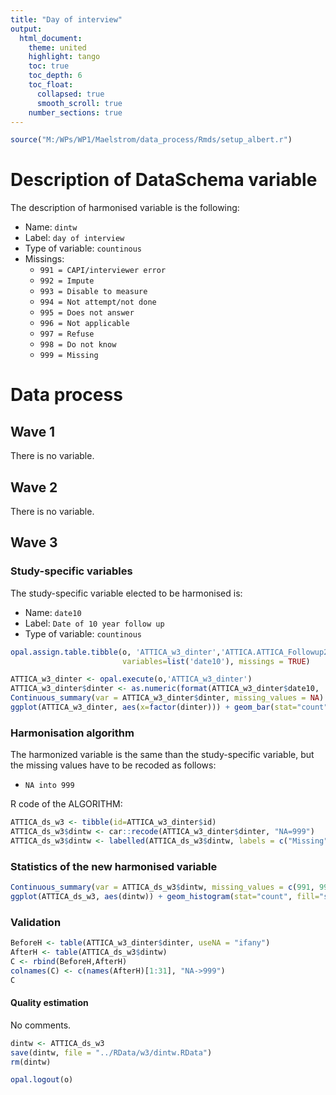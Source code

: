 ```yaml
---
title: "Day of interview"
output: 
  html_document:
    theme: united
    highlight: tango
    toc: true
    toc_depth: 6
    toc_float:
      collapsed: true
      smooth_scroll: true
    number_sections: true
---
```


<!-- ########################################################## --> 

<!-- # Installation, loading packages -->
<!-- **R script:** -->



```r
source("M:/WPs/WP1/Maelstrom/data_process/Rmds/setup_albert.r")
```

<!-- ########################################################## --> 

# Description of DataSchema variable 

The description of harmonised variable is the following:
  
* Name: `dintw`
* Label: `day of interview`
* Type of variable: `countinous`
* Missings: 
    + `991 = CAPI/interviewer error`
    + `992 = Impute`
    + `993 = Disable to measure`
    + `994 = Not attempt/not done`
    + `995 = Does not answer`
    + `996 = Not applicable`
    + `997 = Refuse`
    + `998 = Do not know`
    + `999 = Missing`


# Data process

## Wave 1 

There is no variable.

## Wave 2 

There is no variable.


## Wave 3 

### Study-specific variables

The study-specific variable elected to be harmonised is:

* Name: `date10`
* Label: `Date of 10 year follow up`
* Type of variable: `countinous`

```r
opal.assign.table.tibble(o, 'ATTICA_w3_dinter','ATTICA.ATTICA_Followup2',
                         variables=list('date10'), missings = TRUE)
```

```r
ATTICA_w3_dinter <- opal.execute(o,'ATTICA_w3_dinter')
ATTICA_w3_dinter$dinter <- as.numeric(format(ATTICA_w3_dinter$date10, '%d'))
Continuous_summary(var = ATTICA_w3_dinter$dinter, missing_values = NA)
ggplot(ATTICA_w3_dinter, aes(x=factor(dinter))) + geom_bar(stat="count", width=0.4, fill="steelblue") + xlab("Day of interview") + ylab("Frequency")
```


### Harmonisation algorithm
The harmonized variable is the same than the study-specific variable, but the missing values have to be recoded as follows:

* `NA into 999`

R code of the ALGORITHM:

```r
ATTICA_ds_w3 <- tibble(id=ATTICA_w3_dinter$id)
ATTICA_ds_w3$dintw <- car::recode(ATTICA_w3_dinter$dinter, "NA=999")
ATTICA_ds_w3$dintw <- labelled(ATTICA_ds_w3$dintw, labels = c("Missing"=999, "Do not know"=998, "Refuse"=997, "Not applicable"=996, "Does not answer"=995,  "Not attempt not done"=994, "Disable to measure"=993, "Impute"=992, "CAPI interviewer error"=991))
```

### Statistics of the new harmonised variable
```r
Continuous_summary(var = ATTICA_ds_w3$dintw, missing_values = c(991, 992, 993, 994, 995, 996, 997, 998, 999))
ggplot(ATTICA_ds_w3, aes(dintw)) + geom_histogram(stat="count", fill="steelblue") + xlab("Day of birth") + ylab("Frequency") + xlim(1,31)
```

### Validation
```r
BeforeH <- table(ATTICA_w3_dinter$dinter, useNA = "ifany")
AfterH <- table(ATTICA_ds_w3$dintw)
C <- rbind(BeforeH,AfterH)
colnames(C) <- c(names(AfterH)[1:31], "NA->999")
C
```


#### Quality estimation
No comments.


```r
dintw <- ATTICA_ds_w3
save(dintw, file = "../RData/w3/dintw.RData")
rm(dintw)
```

```r
opal.logout(o)
```






